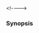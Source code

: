 {{cpp/header/title|cinttypes|notes={{mark c++11}}}}
{{cpp/header/navbar}}
{{cpp/header/c}}

{{dsc begin}}
{{dsc h1|Includes}}
{{dsc inc|cpp/header/dsc cstdint}}

{{dsc h1|Types}}
{{dsc inc|cpp/numeric/math/dsc imaxdiv_t}}

{{dsc h1|Functions}}
{{dsc inc|cpp/numeric/math/dsc imaxabs}}
{{dsc inc|cpp/numeric/math/dsc imaxdiv}}
{{dsc inc|cpp/string/byte/dsc strtoimax}}
{{dsc inc|cpp/string/wide/dsc wcstoimax}}

{{dsc h1|Macros}}
{{dsc h2|Format constants for the {{lc|std::fprintf}} family of functions}}
{{dsc macro const|PRId8&lt;br&gt;PRId16&lt;br&gt;PRId32&lt;br&gt;PRId64&lt;br&gt;PRIdLEAST8&lt;br&gt;PRIdLEAST16&lt;br&gt;PRIdLEAST32&lt;br&gt;PRIdLEAST64&lt;br&gt;PRIdFAST8&lt;br&gt;PRIdFAST16&lt;br&gt;PRIdFAST32&lt;br&gt;PRIdFAST64&lt;br&gt;PRIdMAX&lt;br&gt;PRIdPTR|notes={{mark c++11}}|format conversion specifier to output a signed decimal integer value of type {{lc|std::int8_t}}, {{lc|std::int16_t}}, {{lc|std::int32_t}}, {{lc|std::int64_t}}, {{lc|std::int_least8_t}}, {{lc|std::int_least16_t}}, {{lc|std::int_least32_t}}, {{lc|std::int_least64_t}}, {{lc|std::int_fast8_t}}, {{lc|std::int_fast16_t}}, {{lc|std::int_fast32_t}}, {{lc|std::int_fast64_t}}, {{lc|std::intmax_t}}, {{lc|std::intptr_t}} respectively, equivalent to {{tt|d}} for {{c/core|int}}|nolink=true}}
{{dsc macro const|PRIi8&lt;br&gt;PRIi16&lt;br&gt;PRIi32&lt;br&gt;PRIi64&lt;br&gt;PRIiLEAST8&lt;br&gt;PRIiLEAST16&lt;br&gt;PRIiLEAST32&lt;br&gt;PRIiLEAST64&lt;br&gt;PRIiFAST8&lt;br&gt;PRIiFAST16&lt;br&gt;PRIiFAST32&lt;br&gt;PRIiFAST64&lt;br&gt;PRIiMAX&lt;br&gt;PRIiPTR|notes={{mark c++11}}|format conversion specifier to output a signed decimal integer value of type {{lc|std::int8_t}}, {{lc|std::int16_t}}, {{lc|std::int32_t}}, {{lc|std::int64_t}}, {{lc|std::int_least8_t}}, {{lc|std::int_least16_t}}, {{lc|std::int_least32_t}}, {{lc|std::int_least64_t}}, {{lc|std::int_fast8_t}}, {{lc|std::int_fast16_t}}, {{lc|std::int_fast32_t}}, {{lc|std::int_fast64_t}}, {{lc|std::intmax_t}}, {{lc|std::intptr_t}} respectively, equivalent to {{tt|i}} for {{c/core|int}}|nolink=true}}
{{dsc macro const|PRIu8&lt;br&gt;PRIu16&lt;br&gt;PRIu32&lt;br&gt;PRIu64&lt;br&gt;PRIuLEAST8&lt;br&gt;PRIuLEAST16&lt;br&gt;PRIuLEAST32&lt;br&gt;PRIuLEAST64&lt;br&gt;PRIuFAST8&lt;br&gt;PRIuFAST16&lt;br&gt;PRIuFAST32&lt;br&gt;PRIuFAST64&lt;br&gt;PRIuMAX&lt;br&gt;PRIuPTR|notes={{mark c++11}}|format conversion specifier to output an unsigned decimal integer value of type {{lc|std::uint8_t}}, {{lc|std::uint16_t}}, {{lc|std::uint32_t}}, {{lc|std::uint64_t}}, {{lc|std::uint_least8_t}}, {{lc|std::uint_least16_t}}, {{lc|std::uint_least32_t}}, {{lc|std::uint_least64_t}}, {{lc|std::uint_fast8_t}}, {{lc|std::uint_fast16_t}}, {{lc|std::uint_fast32_t}}, {{lc|std::uint_fast64_t}}, {{lc|std::uintmax_t}}, {{lc|std::uintptr_t}} respectively, equivalent to {{tt|u}} for {{c/core|unsigned int}}|nolink=true}}
{{dsc macro const|PRIo8&lt;br&gt;PRIo16&lt;br&gt;PRIo32&lt;br&gt;PRIo64&lt;br&gt;PRIoLEAST8&lt;br&gt;PRIoLEAST16&lt;br&gt;PRIoLEAST32&lt;br&gt;PRIoLEAST64&lt;br&gt;PRIoFAST8&lt;br&gt;PRIoFAST16&lt;br&gt;PRIoFAST32&lt;br&gt;PRIoFAST64&lt;br&gt;PRIoMAX&lt;br&gt;PRIoPTR|notes={{mark c++11}}|format conversion specifier to output an unsigned octal integer value of type {{lc|std::uint8_t}}, {{lc|std::uint16_t}}, {{lc|std::uint32_t}}, {{lc|std::uint64_t}}, {{lc|std::uint_least8_t}}, {{lc|std::uint_least16_t}}, {{lc|std::uint_least32_t}}, {{lc|std::uint_least64_t}}, {{lc|std::uint_fast8_t}}, {{lc|std::uint_fast16_t}}, {{lc|std::uint_fast32_t}}, {{lc|std::uint_fast64_t}}, {{lc|std::uintmax_t}}, {{lc|std::uintptr_t}} respectively, equivalent to {{tt|o}} for {{c/core|unsigned int}}|nolink=true}}
{{dsc macro const|PRIx8&lt;br&gt;PRIx16&lt;br&gt;PRIx32&lt;br&gt;PRIx64&lt;br&gt;PRIxLEAST8&lt;br&gt;PRIxLEAST16&lt;br&gt;PRIxLEAST32&lt;br&gt;PRIxLEAST64&lt;br&gt;PRIxFAST8&lt;br&gt;PRIxFAST16&lt;br&gt;PRIxFAST32&lt;br&gt;PRIxFAST64&lt;br&gt;PRIxMAX&lt;br&gt;PRIxPTR|notes={{mark c++11}}|format conversion specifier to output an unsigned lowercase hexadecimal integer value of type {{lc|std::uint8_t}}, {{lc|std::uint16_t}}, {{lc|std::uint32_t}}, {{lc|std::uint64_t}}, {{lc|std::uint_least8_t}}, {{lc|std::uint_least16_t}}, {{lc|std::uint_least32_t}}, {{lc|std::uint_least64_t}}, {{lc|std::uint_fast8_t}}, {{lc|std::uint_fast16_t}}, {{lc|std::uint_fast32_t}}, {{lc|std::uint_fast64_t}}, {{lc|std::uintmax_t}}, {{lc|std::uintptr_t}} respectively, equivalent to {{tt|x}} for {{c/core|unsigned int}}|nolink=true}}
{{dsc macro const|PRIX8&lt;br&gt;PRIX16&lt;br&gt;PRIX32&lt;br&gt;PRIX64&lt;br&gt;PRIXLEAST8&lt;br&gt;PRIXLEAST16&lt;br&gt;PRIXLEAST32&lt;br&gt;PRIXLEAST64&lt;br&gt;PRIXFAST8&lt;br&gt;PRIXFAST16&lt;br&gt;PRIXFAST32&lt;br&gt;PRIXFAST64&lt;br&gt;PRIXMAX&lt;br&gt;PRIXPTR|notes={{mark c++11}}|format conversion specifier to output an unsigned uppercase hexadecimal integer value of type {{lc|std::uint8_t}}, {{lc|std::uint16_t}}, {{lc|std::uint32_t}}, {{lc|std::uint64_t}}, {{lc|std::uint_least8_t}}, {{lc|std::uint_least16_t}}, {{lc|std::uint_least32_t}}, {{lc|std::uint_least64_t}}, {{lc|std::uint_fast8_t}}, {{lc|std::uint_fast16_t}}, {{lc|std::uint_fast32_t}}, {{lc|std::uint_fast64_t}}, {{lc|std::uintmax_t}}, {{lc|std::uintptr_t}} respectively, equivalent to {{tt|X}} for {{c/core|unsigned int}}|nolink=true}}
{{dsc h2|Format constants for the {{lc|std::fscanf}} family of functions}}
{{dsc macro const|SCNd8&lt;br&gt;SCNd16&lt;br&gt;SCNd32&lt;br&gt;SCNd64&lt;br&gt;SCNdLEAST8&lt;br&gt;SCNdLEAST16&lt;br&gt;SCNdLEAST32&lt;br&gt;SCNdLEAST64&lt;br&gt;SCNdFAST8&lt;br&gt;SCNdFAST16&lt;br&gt;SCNdFAST32&lt;br&gt;SCNdFAST64&lt;br&gt;SCNdMAX&lt;br&gt;SCNdPTR|notes={{mark c++11}}|format conversion specifier to input a signed decimal integer value of type {{lc|std::int8_t}}, {{lc|std::int16_t}}, {{lc|std::int32_t}}, {{lc|std::int64_t}}, {{lc|std::int_least8_t}}, {{lc|std::int_least16_t}}, {{lc|std::int_least32_t}}, {{lc|std::int_least64_t}}, {{lc|std::int_fast8_t}}, {{lc|std::int_fast16_t}}, {{lc|std::int_fast32_t}}, {{lc|std::int_fast64_t}}, {{lc|std::intmax_t}}, {{lc|std::intptr_t}} respectively, equivalent to {{tt|d}} for {{c/core|int}}|nolink=true}}
{{dsc macro const|SCNi8&lt;br&gt;SCNi16&lt;br&gt;SCNi32&lt;br&gt;SCNi64&lt;br&gt;SCNiLEAST8&lt;br&gt;SCNiLEAST16&lt;br&gt;SCNiLEAST32&lt;br&gt;SCNiLEAST64&lt;br&gt;SCNiFAST8&lt;br&gt;SCNiFAST16&lt;br&gt;SCNiFAST32&lt;br&gt;SCNiFAST64&lt;br&gt;SCNiMAX&lt;br&gt;SCNiPTR|notes={{mark c++11}}|format conversion specifier to input a signed decimal/octal/hexadecimal integer value of type {{lc|std::int8_t}}, {{lc|std::int16_t}}, {{lc|std::int32_t}}, {{lc|std::int64_t}}, {{lc|std::int_least8_t}}, {{lc|std::int_least16_t}}, {{lc|std::int_least32_t}}, {{lc|std::int_least64_t}}, {{lc|std::int_fast8_t}}, {{lc|std::int_fast16_t}}, {{lc|std::int_fast32_t}}, {{lc|std::int_fast64_t}}, {{lc|std::intmax_t}}, {{lc|std::intptr_t}} respectively, equivalent to {{tt|i}} for {{c/core|int}}|nolink=true}}
{{dsc macro const|SCNu8&lt;br&gt;SCNu16&lt;br&gt;SCNu32&lt;br&gt;SCNu64&lt;br&gt;SCNuLEAST8&lt;br&gt;SCNuLEAST16&lt;br&gt;SCNuLEAST32&lt;br&gt;SCNuLEAST64&lt;br&gt;SCNuFAST8&lt;br&gt;SCNuFAST16&lt;br&gt;SCNuFAST32&lt;br&gt;SCNuFAST64&lt;br&gt;SCNuMAX&lt;br&gt;SCNuPTR|notes={{mark c++11}}|format conversion specifier to input an unsigned decimal integer value of type {{lc|std::uint8_t}}, {{lc|std::uint16_t}}, {{lc|std::uint32_t}}, {{lc|std::uint64_t}}, {{lc|std::uint_least8_t}}, {{lc|std::uint_least16_t}}, {{lc|std::uint_least32_t}}, {{lc|std::uint_least64_t}}, {{lc|std::uint_fast8_t}}, {{lc|std::uint_fast16_t}}, {{lc|std::uint_fast32_t}}, {{lc|std::uint_fast64_t}}, {{lc|std::uintmax_t}}, {{lc|std::uintptr_t}} respectively, equivalent to {{tt|u}} for {{c/core|unsigned int}}|nolink=true}}
{{dsc macro const|SCNo8&lt;br&gt;SCNo16&lt;br&gt;SCNo32&lt;br&gt;SCNo64&lt;br&gt;SCNoLEAST8&lt;br&gt;SCNoLEAST16&lt;br&gt;SCNoLEAST32&lt;br&gt;SCNoLEAST64&lt;br&gt;SCNoFAST8&lt;br&gt;SCNoFAST16&lt;br&gt;SCNoFAST32&lt;br&gt;SCNoFAST64&lt;br&gt;SCNoMAX&lt;br&gt;SCNoPTR|notes={{mark c++11}}|format conversion specifier to input an unsigned octal integer value of type {{lc|std::uint8_t}}, {{lc|std::uint16_t}}, {{lc|std::uint32_t}}, {{lc|std::uint64_t}}, {{lc|std::uint_least8_t}}, {{lc|std::uint_least16_t}}, {{lc|std::uint_least32_t}}, {{lc|std::uint_least64_t}}, {{lc|std::uint_fast8_t}}, {{lc|std::uint_fast16_t}}, {{lc|std::uint_fast32_t}}, {{lc|std::uint_fast64_t}}, {{lc|std::uintmax_t}}, {{lc|std::uintptr_t}} respectively, equivalent to {{tt|o}} for {{c/core|unsigned int}}|nolink=true}}
{{dsc macro const|SCNx8&lt;br&gt;SCNx16&lt;br&gt;SCNx32&lt;br&gt;SCNx64&lt;br&gt;SCNxLEAST8&lt;br&gt;SCNxLEAST16&lt;br&gt;SCNxLEAST32&lt;br&gt;SCNxLEAST64&lt;br&gt;SCNxFAST8&lt;br&gt;SCNxFAST16&lt;br&gt;SCNxFAST32&lt;br&gt;SCNxFAST64&lt;br&gt;SCNxMAX&lt;br&gt;SCNxPTR|notes={{mark c++11}}|format conversion specifier to input an unsigned hexadecimal integer value of type {{lc|std::uint8_t}}, {{lc|std::uint16_t}}, {{lc|std::uint32_t}}, {{lc|std::uint64_t}}, {{lc|std::uint_least8_t}}, {{lc|std::uint_least16_t}}, {{lc|std::uint_least32_t}}, {{lc|std::uint_least64_t}}, {{lc|std::uint_fast8_t}}, {{lc|std::uint_fast16_t}}, {{lc|std::uint_fast32_t}}, {{lc|std::uint_fast64_t}}, {{lc|std::uintmax_t}}, {{lc|std::uintptr_t}} respectively, equivalent to {{tt|x}} for {{c/core|unsigned int}}|nolink=true}}
&lt;!--{{dsc macro const|SCNX8&lt;br&gt;SCNX16&lt;br&gt;SCNX32&lt;br&gt;SCNX64&lt;br&gt;SCNXLEAST8&lt;br&gt;SCNXLEAST16&lt;br&gt;SCNXLEAST32&lt;br&gt;SCNXLEAST64&lt;br&gt;SCNXFAST8&lt;br&gt;SCNXFAST16&lt;br&gt;SCNXFAST32&lt;br&gt;SCNXFAST64&lt;br&gt;SCNXMAX&lt;br&gt;SCNXPTR|format conversion specifier to input an unsigned uppercase hexadecimal integer value of type {{lc|std::uint8_t}}, {{lc|std::uint16_t}}, {{lc|std::uint32_t}}, {{lc|std::uint64_t}}, {{lc|std::uint_least8_t}}, {{lc|std::uint_least16_t}}, {{lc|std::uint_least32_t}}, {{lc|std::uint_least64_t}}, {{lc|std::uint_fast8_t}}, {{lc|std::uint_fast16_t}}, {{lc|std::uint_fast32_t}}, {{lc|std::uint_fast64_t}}, {{lc|std::uintmax_t}}, {{lc|std::uintptr_t}} respectively, equivalent to {{tt|X}} for {{c/core|unsigned int}}|nolink=true}}--&gt;
{{dsc end}}

===Synopsis===
{{source|1=
#include &lt;cstdint&gt;

namespace std
{
    using imaxdiv_t = /* see description */;

    constexpr intmax_t imaxabs(intmax_t j);
    constexpr imaxdiv_t imaxdiv(intmax_t numer, intmax_t denom);
    intmax_t strtoimax(const char* nptr, char** endptr, int base);
    uintmax_t strtoumax(const char* nptr, char** endptr, int base);
    intmax_t wcstoimax(const wchar_t* nptr, wchar_t** endptr, int base);
    uintmax_t wcstoumax(const wchar_t* nptr, wchar_t** endptr, int base);

    constexpr intmax_t abs(intmax_t);            // optional, see description
    constexpr imaxdiv_t div(intmax_t, intmax_t); // optional, see description
}

#define PRIdN /* see description */
#define PRIiN /* see description */
#define PRIoN /* see description */
#define PRIuN /* see description */
#define PRIxN /* see description */
#define PRIXN /* see description */
#define SCNdN /* see description */
#define SCNiN /* see description */
#define SCNoN /* see description */
#define SCNuN /* see description */
#define SCNxN /* see description */
#define PRIdLEASTN /* see description */
#define PRIiLEASTN /* see description */
#define PRIoLEASTN /* see description */
#define PRIuLEASTN /* see description */
#define PRIxLEASTN /* see description */
#define PRIXLEASTN /* see description */
#define SCNdLEASTN /* see description */
#define SCNiLEASTN /* see description */
#define SCNoLEASTN /* see description */
#define SCNuLEASTN /* see description */
#define SCNxLEASTN /* see description */
#define PRIdFASTN /* see description */
#define PRIiFASTN /* see description */
#define PRIoFASTN /* see description */
#define PRIuFASTN /* see description */
#define PRIxFASTN /* see description */
#define PRIXFASTN /* see description */
#define SCNdFASTN /* see description */
#define SCNiFASTN /* see description */
#define SCNoFASTN /* see description */
#define SCNuFASTN /* see description */
#define SCNxFASTN /* see description */
#define PRIdMAX /* see description */
#define PRIiMAX /* see description */
#define PRIoMAX /* see description */
#define PRIuMAX /* see description */
#define PRIxMAX /* see description */
#define PRIXMAX /* see description */
#define SCNdMAX /* see description */
#define SCNiMAX /* see description */
#define SCNoMAX /* see description */
#define SCNuMAX /* see description */
#define SCNxMAX /* see description */
#define PRIdPTR /* see description */
#define PRIiPTR /* see description */
#define PRIoPTR /* see description */
#define PRIuPTR /* see description */
#define PRIxPTR /* see description */
#define PRIXPTR /* see description */
#define SCNdPTR /* see description */
#define SCNiPTR /* see description */
#define SCNoPTR /* see description */
#define SCNuPTR /* see description */
#define SCNxPTR /* see description */
}}

{{langlinks|es|ja|ru|zh}}